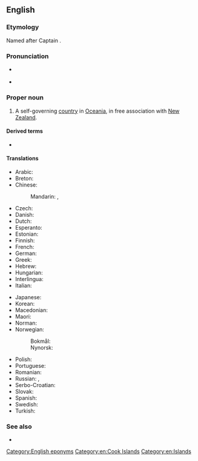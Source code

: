 ==English==

===Etymology===
Named after Captain {{w|James Cook}}.

===Pronunciation===
* {{a|UK|US}} {{IPA|/ˈkʊk ˈai.ləndz/|lang=en}}
* {{audio|en-us-Cook Islands.ogg|Audio (US)|lang=en}}

===Proper noun===
{{wikipedia}}
{{en-proper noun|head=[[Cook]] [[island|Islands]]}}

# A self-governing [[country]] in [[Oceania]], in free association with [[New Zealand]].

====Derived terms====
* {{l|en|Cook Islander}}

====Translations====
{{trans-top|self-governing country in Oceania}}
* Arabic: {{t|ar|جُزُر كُوك|f-p|tr=juzur kuk}}
* Breton: {{t|br|Inizi Cook}}
* Chinese:
*: Mandarin: {{t+|cmn|庫克群島|sc=Hani}}, {{t+|cmn|库克群岛|tr=Kùkè qúndǎo|sc=Hani}}
* Czech: {{t+|cs|Cookovy ostrovy|m-p}}
* Danish: {{t|da|Cookøerne}}
* Dutch: {{t+|nl|Cookeilanden|n-p}}
* Esperanto: {{t|eo|Kukinsuloj}}
* Estonian: {{t|et|Cooki saared}}
* Finnish: {{t+|fi|Cookinsaaret}}
* French: {{t+|fr|îles Cook|f-p}}
* German: {{t+|de|Cookinseln|f-p}}
* Greek: {{t|el|Νήσοι Κουκ|n-p}}
* Hebrew: {{t|he|איי קוק|tr=Iyey quq|sc=Hebr}}
* Hungarian: {{t+|hu|Cook-szigetek}}
* Interlingua: {{t|ia|Insulas Cook}}
* Italian: {{t|it|Isole Cook|f-p}}
{{trans-mid}}
* Japanese: {{t+|ja|クック諸島|tr=クックしょとう, Kukku shotō|sc=Jpan}}
* Korean: {{t|ko|쿡 제도|tr=Kuk jedo}}
* Macedonian: {{t|mk|Кукови Острови|p|tr=Kúkovi Óstrovi}}
* Maori: {{t|mi|Kuki Airani}}
* Norman: {{t|nrf|Îles Cook|f-p}}
* Norwegian:
*: Bokmål: {{t|nb|Cookøyene}}
*: Nynorsk: {{t|nn|Cookøyane}}
* Polish: {{t+|pl|Wyspy Cooka}}
* Portuguese: {{t+|pt|Ilhas Cook|f-p}}
* Romanian: {{t|ro|Insulele Cook}}
* Russian: {{t|ru|Острова́ Ку́ка|m-p}}, {{t|ru|острова́ Ку́ка|m-p}}
* Serbo-Croatian: {{t|sh|Cookova Ostrva|n-p}}
* Slovak: {{t|sk|Cookove ostrovy|m-p}}
* Spanish: {{t+|es|Islas Cook|f-p}}
* Swedish: {{t+|sv|Cooköarna|n}}
* Turkish: {{t+|tr|Cook Adaları}}
{{trans-bottom}}

===See also===
* {{l|en|Appendix:Countries of the world|Countries of the world}}

[[Category:English eponyms]]
[[Category:en:Cook Islands]]
[[Category:en:Islands]]